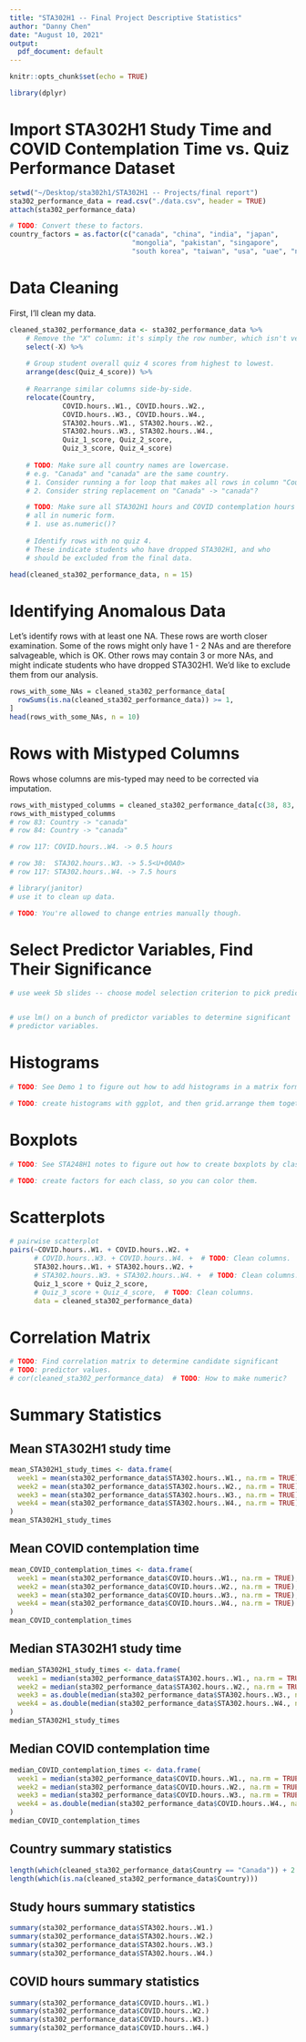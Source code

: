 ```yaml
---
title: "STA302H1 -- Final Project Descriptive Statistics"
author: "Danny Chen"
date: "August 10, 2021"
output:
  pdf_document: default
---
```


```r
knitr::opts_chunk$set(echo = TRUE)

library(dplyr)
```

# Import STA302H1 Study Time and COVID Contemplation Time vs. Quiz Performance Dataset

```r
setwd("~/Desktop/sta302h1/STA302H1 -- Projects/final report")
sta302_performance_data = read.csv("./data.csv", header = TRUE)
attach(sta302_performance_data)
```

```R
# TODO: Convert these to factors.
country_factors = as.factor(c("canada", "china", "india", "japan", 
                              "mongolia", "pakistan", "singapore", 
                              "south korea", "taiwan", "usa", "uae", "na"))
```

# Data Cleaning

First, I'll clean my data.

```r
cleaned_sta302_performance_data <- sta302_performance_data %>%
    # Remove the "X" column: it's simply the row number, which isn't very useful.
    select(-X) %>%
    
    # Group student overall quiz 4 scores from highest to lowest.
    arrange(desc(Quiz_4_score)) %>%
    
    # Rearrange similar columns side-by-side.
    relocate(Country,
             COVID.hours..W1., COVID.hours..W2., 
             COVID.hours..W3., COVID.hours..W4.,
             STA302.hours..W1., STA302.hours..W2., 
             STA302.hours..W3., STA302.hours..W4.,
             Quiz_1_score, Quiz_2_score, 
             Quiz_3_score, Quiz_4_score)
    
    # TODO: Make sure all country names are lowercase.
    # e.g. "Canada" and "canada" are the same country.
    # 1. Consider running a for loop that makes all rows in column "Country" lowercase,
    # 2. Consider string replacement on "Canada" -> "canada"?

    # TODO: Make sure all STA302H1 hours and COVID contemplation hours are
    # all in numeric form.
    # 1. use as.numeric()?
    
    # Identify rows with no quiz 4. 
    # These indicate students who have dropped STA302H1, and who 
    # should be excluded from the final data.

head(cleaned_sta302_performance_data, n = 15)
```

\break

# Identifying Anomalous Data

Let's identify rows with at least one NA. These rows are worth closer examination.
Some of the rows might only have 1 - 2 NAs and are therefore salvageable, which is OK. Other rows may contain 3 or more NAs, and might indicate students who have dropped STA302H1. We'd like to exclude them from our analysis.

```r
rows_with_some_NAs = cleaned_sta302_performance_data[
  rowSums(is.na(cleaned_sta302_performance_data)) >= 1,
]
head(rows_with_some_NAs, n = 10)
```

\break

# Rows with Mistyped Columns

Rows whose columns are mis-typed may need to be corrected via imputation.

```R
rows_with_mistyped_columms = cleaned_sta302_performance_data[c(38, 83, 84, 117),]
rows_with_mistyped_columms
# row 83: Country -> "canada"
# row 84: Country -> "canada"

# row 117: COVID.hours..W4. -> 0.5 hours

# row 38:  STA302.hours..W3. -> 5.5<U+00A0>
# row 117: STA302.hours..W4. -> 7.5 hours

# library(janitor)
# use it to clean up data.

# TODO: You're allowed to change entries manually though.
```


\break

# Select Predictor Variables, Find Their Significance

```r
# use week 5b slides -- choose model selection criterion to pick predictor variables.


# use lm() on a bunch of predictor variables to determine significant
# predictor variables.


```

\break

# Histograms

```r
# TODO: See Demo 1 to figure out how to add histograms in a matrix format.

# TODO: create histograms with ggplot, and then grid.arrange them together.
```

\break

# Boxplots

```r
# TODO: See STA248H1 notes to figure out how to create boxplots by class.

# TODO: create factors for each class, so you can color them.
```

\break

# Scatterplots

```r
# pairwise scatterplot
pairs(~COVID.hours..W1. + COVID.hours..W2. +
      # COVID.hours..W3. + COVID.hours..W4. +  # TODO: Clean columns.
      STA302.hours..W1. + STA302.hours..W2. +
      # STA302.hours..W3. + STA302.hours..W4. +  # TODO: Clean columns.
      Quiz_1_score + Quiz_2_score,
      # Quiz_3_score + Quiz_4_score,  # TODO: Clean columns.
      data = cleaned_sta302_performance_data)
```

\break

# Correlation Matrix

```r
# TODO: Find correlation matrix to determine candidate significant 
# TODO: predictor values.
# cor(cleaned_sta302_performance_data)  # TODO: How to make numeric?
```

\break

# Summary Statistics

## Mean STA302H1 study time

```r
mean_STA302H1_study_times <- data.frame(
  week1 = mean(sta302_performance_data$STA302.hours..W1., na.rm = TRUE),
  week2 = mean(sta302_performance_data$STA302.hours..W2., na.rm = TRUE),
  week3 = mean(sta302_performance_data$STA302.hours..W3., na.rm = TRUE), # TODO: Clean column.
  week4 = mean(sta302_performance_data$STA302.hours..W4., na.rm = TRUE)  # TODO: Clean column.
)
mean_STA302H1_study_times
```

## Mean COVID contemplation time

```R
mean_COVID_contemplation_times <- data.frame(
  week1 = mean(sta302_performance_data$COVID.hours..W1., na.rm = TRUE),
  week2 = mean(sta302_performance_data$COVID.hours..W2., na.rm = TRUE),
  week3 = mean(sta302_performance_data$COVID.hours..W3., na.rm = TRUE),  # TODO: Clean column.
  week4 = mean(sta302_performance_data$COVID.hours..W4., na.rm = TRUE)   # TODO: Clean column.
)
mean_COVID_contemplation_times
```

\break

## Median STA302H1 study time

```r
median_STA302H1_study_times <- data.frame(
  week1 = median(sta302_performance_data$STA302.hours..W1., na.rm = TRUE),
  week2 = median(sta302_performance_data$STA302.hours..W2., na.rm = TRUE),
  week3 = as.double(median(sta302_performance_data$STA302.hours..W3., na.rm = TRUE)),
  week4 = as.double(median(sta302_performance_data$STA302.hours..W4., na.rm = TRUE))
)
median_STA302H1_study_times
```

## Median COVID contemplation time

```r
median_COVID_contemplation_times <- data.frame(
  week1 = median(sta302_performance_data$COVID.hours..W1., na.rm = TRUE),
  week2 = median(sta302_performance_data$COVID.hours..W2., na.rm = TRUE),
  week3 = median(sta302_performance_data$COVID.hours..W3., na.rm = TRUE),
  week4 = as.double(median(sta302_performance_data$COVID.hours..W4., na.rm = TRUE))
)
median_COVID_contemplation_times
```

\break

## Country summary statistics

```r
length(which(cleaned_sta302_performance_data$Country == "Canada")) + 2
length(which(is.na(cleaned_sta302_performance_data$Country)))
```

## Study hours summary statistics

```r
summary(sta302_performance_data$STA302.hours..W1.)
summary(sta302_performance_data$STA302.hours..W2.)
summary(sta302_performance_data$STA302.hours..W3.)
summary(sta302_performance_data$STA302.hours..W4.)
```

## COVID hours summary statistics

```r
summary(sta302_performance_data$COVID.hours..W1.)
summary(sta302_performance_data$COVID.hours..W2.)
summary(sta302_performance_data$COVID.hours..W3.)
summary(sta302_performance_data$COVID.hours..W4.)
```
